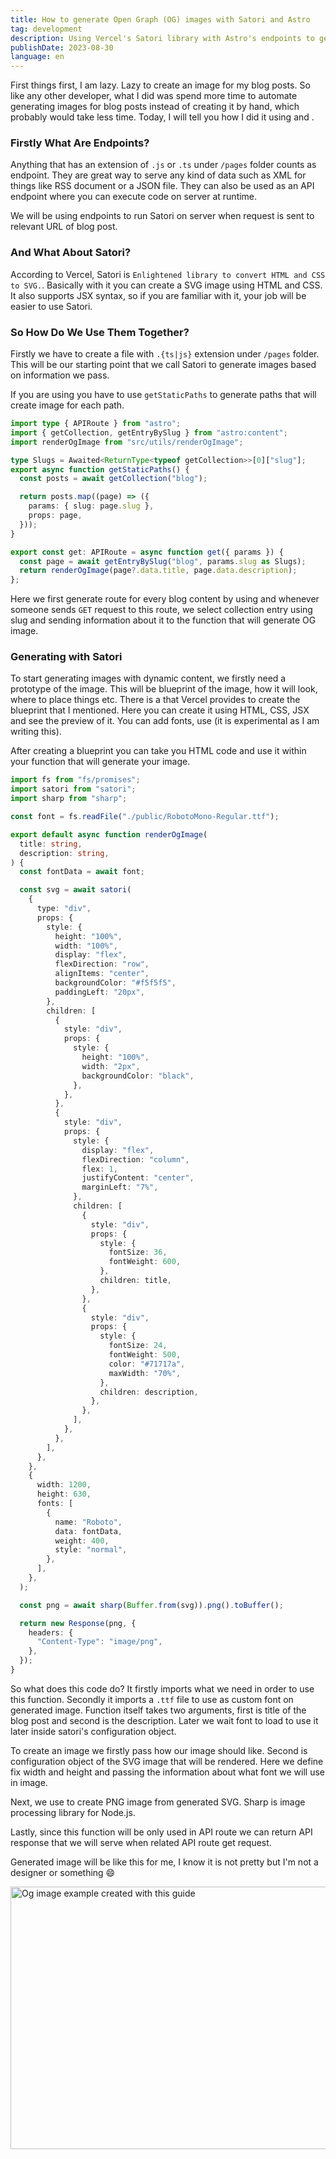 ```yaml
---
title: How to generate Open Graph (OG) images with Satori and Astro
tag: development
description: Using Vercel's Satori library with Astro's endpoints to generate OG image to display when link is shared.
publishDate: 2023-08-30
language: en
---
```



First things first, I am lazy. Lazy to create an image for my blog posts. So like any other developer, what I did was spend more time to automate generating images for blog posts instead of creating it by hand, which probably would take less time. Today, I will tell you how I did it using <ContentLink href="https://github.com/vercel/satori" text="Vercel's Satori" isOutLink /> and <ContentLink href="https://docs.astro.build/en/core-concepts/endpoints/" text="Astro's endpoints" isOutLink />.

### Firstly What Are Endpoints?

Anything that has an extension of `.js` or `.ts` under `/pages` folder counts as endpoint. They are great way to serve any kind of data such as XML for things like RSS document or a JSON file. They can also be used as an API endpoint where you can execute code on server at runtime.

We will be using endpoints to run Satori on server when request is sent to relevant URL of blog post.

### And What About Satori?

According to Vercel, Satori is `Enlightened library to convert HTML and CSS to SVG.`. Basically with it you can create a SVG image using HTML and CSS. It also supports JSX syntax, so if you are familiar with it, your job will be easier to use Satori.

### So How Do We Use Them Together?

Firstly we have to create a file with `.{ts|js}` extension under `/pages` folder. This will be our starting point that we call Satori to generate images based on information we pass.

If you are using <ContentLink href="https://docs.astro.build/en/core-concepts/routing/#dynamic-routes" text="dynamic routes" isOuterLink /> you have to use `getStaticPaths` to generate paths that will create image for each path.

```ts title="src/components/Blockquote.astro"
import type { APIRoute } from "astro";
import { getCollection, getEntryBySlug } from "astro:content";
import renderOgImage from "src/utils/renderOgImage";

type Slugs = Awaited<ReturnType<typeof getCollection>>[0]["slug"];
export async function getStaticPaths() {
  const posts = await getCollection("blog");

  return posts.map((page) => ({
    params: { slug: page.slug },
    props: page,
  }));
}

export const get: APIRoute = async function get({ params }) {
  const page = await getEntryBySlug("blog", params.slug as Slugs);
  return renderOgImage(page?.data.title, page.data.description);
};
```

Here we first generate route for every blog content by using <ContentLink href="https://docs.astro.build/en/guides/content-collections/" text="content collection" isOuterLink /> and whenever someone sends `GET` request to this route, we select collection entry using slug and sending information about it to the function that will generate OG image.

### Generating with Satori

To start generating images with dynamic content, we firstly need a prototype of the image. This will be blueprint of the image, how it will look, where to place things etc. There is a <ContentLink href="https://og-playground.vercel.app/" text="playground" isOuterLink /> that Vercel provides to create the blueprint that I mentioned. Here you can create it using HTML, CSS, JSX and see the preview of it. You can add fonts, use <ContentLink href="https://tailwindcss.com/" text="Tailwind" isOuterLink /> (it is experimental as I am writing this).

After creating a blueprint you can take you HTML code and use it within your function that will generate your image.

```ts
import fs from "fs/promises";
import satori from "satori";
import sharp from "sharp";

const font = fs.readFile("./public/RobotoMono-Regular.ttf");

export default async function renderOgImage(
  title: string,
  description: string,
) {
  const fontData = await font;

  const svg = await satori(
    {
      type: "div",
      props: {
        style: {
          height: "100%",
          width: "100%",
          display: "flex",
          flexDirection: "row",
          alignItems: "center",
          backgroundColor: "#f5f5f5",
          paddingLeft: "20px",
        },
        children: [
          {
            style: "div",
            props: {
              style: {
                height: "100%",
                width: "2px",
                backgroundColor: "black",
              },
            },
          },
          {
            style: "div",
            props: {
              style: {
                display: "flex",
                flexDirection: "column",
                flex: 1,
                justifyContent: "center",
                marginLeft: "7%",
              },
              children: [
                {
                  style: "div",
                  props: {
                    style: {
                      fontSize: 36,
                      fontWeight: 600,
                    },
                    children: title,
                  },
                },
                {
                  style: "div",
                  props: {
                    style: {
                      fontSize: 24,
                      fontWeight: 500,
                      color: "#71717a",
                      maxWidth: "70%",
                    },
                    children: description,
                  },
                },
              ],
            },
          },
        ],
      },
    },
    {
      width: 1200,
      height: 630,
      fonts: [
        {
          name: "Roboto",
          data: fontData,
          weight: 400,
          style: "normal",
        },
      ],
    },
  );

  const png = await sharp(Buffer.from(svg)).png().toBuffer();

  return new Response(png, {
    headers: {
      "Content-Type": "image/png",
    },
  });
}
```

So what does this code do? It firstly imports what we need in order to use this function. Secondly it imports a `.ttf` file to use as custom font on generated image. Function itself takes two arguments, first is title of the blog post and second is the description. Later we wait font to load to use it later inside satori's configuration object.

To create an image we firstly pass how our image should like. Second is configuration object of the SVG image that will be rendered. Here we define fix width and height and passing the information about what font we will use in image.

Next, we use <ContentLink href="https://www.npmjs.com/package/sharp" text="sharp" isOuterLink /> to create PNG image from generated SVG. Sharp is image processing library for Node.js.

Lastly, since this function will be only used in API route we can return API response that we will serve when related API route get request.

Generated image will be like this for me, I know it is not pretty but I'm not a designer or something 😄

<Image src="/images/OG-image-example.png" alt="Og image example created with this guide" width="800" height="420" class="mx-auto" />
